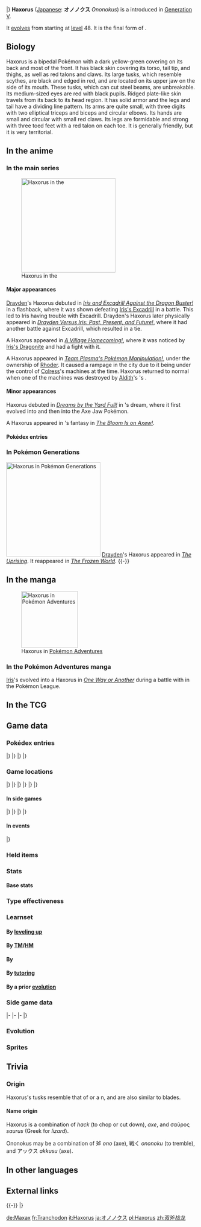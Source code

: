 {{PokémonPrevNext/Head|type=Dragon}}
{{PokémonPrevNext/Pokémon|type=Dragon|prevnum=611|prev=Fraxure|nextnum=613|next=Cubchoo}}
|}
{{Pokémon Infobox
|name=Haxorus
|jname=オノノクス
|jtranslit=Ononokusu
|tmname=Ononokus
|category=Axe Jaw
|typebox=1
|type1=Dragon
|abilityn=d
|ability1=Rivalry
|ability2=Mold Breaker
|abilityd=Unnerve
|ndex=612
|udex=118
|u2dex=185
|karea=Central
|kdex=150
|height-ftin=5'11"
|height-m=1.8
|weight-lbs=232.6
|weight-kg=105.5
|egggroupn=2
|egggroup1=Monster
|egggroup2=Dragon
|eggcycles=40
|expyield=243
|lv100exp=1,250,000
|gendercode=127
|color=Yellow
|catchrate=45
|evtotal=3
|evat=3
|body=06
|pokefordex=haxorus
|generation=5
|friendship=35
}}
'''Haxorus''' ([[List of Japanese Pokémon names|Japanese]]: '''オノノクス''' ''Ononokus'') is a {{type|Dragon}} {{OBP|Pokémon|species}} introduced in [[Generation V]].

It [[Evolution|evolves]] from {{p|Fraxure}} starting at [[level]] 48. It is the final form of {{p|Axew}}.

==Biology==
Haxorus is a bipedal Pokémon with a dark yellow-green covering on its back and most of the front. It has black skin covering its torso, tail tip, and thighs, as well as red talons and claws. Its large tusks, which resemble scythes, are black and edged in red, and are located on its upper jaw on the side of its mouth. These tusks, which can cut steel beams, are unbreakable. Its medium-sized eyes are red with black pupils. Ridged plate-like skin travels from its back to its head region. It has solid armor and the legs and tail have a dividing line pattern. Its arms are quite small, with three digits with two elliptical triceps and biceps and circular elbows. Its hands are small and circular with small red claws. Its legs are formidable and strong with three toed feet with a red talon on each toe. It is generally friendly, but it is very territorial.

==In the anime==
===In the main series===
[[File:Rhoder Haxorus.png|thumb|left|250px|Haxorus in the {{pkmn|anime}}]]
====Major appearances====
[[Drayden]]'s Haxorus debuted in ''[[BW033|Iris and Excadrill Against the Dragon Buster!]]'' in a flashback, where it was shown defeating [[Iris's Excadrill]] in a battle. This led to Iris having trouble with Excadrill. Drayden's Haxorus later physically appeared in ''[[BW101|Drayden Versus Iris: Past, Present, and Future!]]'', where it had another battle against Excadrill, which resulted in a tie.

A Haxorus appeared in ''[[BW100|A Village Homecoming!]]'', where it was noticed by [[Iris's Dragonite]] and had a fight with it.

A Haxorus appeared in ''[[BW117|Team Plasma's Pokémon Manipulation!]]'', under the ownership of [[Rhoder]]. It caused a rampage in the city due to it being under the control of [[Colress]]'s machines at the time. Haxorus returned to normal when one of the machines was destroyed by [[Aldith]]'s {{p|Liepard}}'s {{m|Shadow Ball}}.

====Minor appearances====
Haxorus debuted in ''[[BW006|Dreams by the Yard Full!]]'' in {{TP|Iris|Axew}}'s dream, where it first evolved into {{p|Fraxure}} and then into the Axe Jaw Pokémon.

A Haxorus appeared in {{an|Iris}}'s fantasy in ''[[BW009|The Bloom Is on Axew!]]''.

====Pokédex entries====
{{Animedexheader|Unova}}
{{Animedexbody|BW117|Haxorus|Ash's Pokédex|Haxorus, the Axe Jaw Pokémon and Axew's final evolved form. Haxorus is normally considered friendly. Its body is covered with a tough armor, and its tusks cannot be broken.}}
{{Animedexfooter/Pokémon|''Best Wishes''|Unova}}

===In Pokémon Generations===
[[File:Drayden Haxorus PG.png|thumb|250px|Haxorus in [[Pokémon Generations]]]]
[[Drayden]]'s Haxorus appeared in ''[[PG13|The Uprising]]''. It reappeared in ''[[PG14|The Frozen World]]''.
{{-}}

==In the manga==
[[File:Iris Haxorus Adventures.png|thumb|150px|Haxorus in [[Pokémon Adventures]]]]
===In the Pokémon Adventures manga===
[[Iris]]'s {{p|Fraxure}} evolved into a Haxorus in ''[[PS516|One Way or Another]]'' during a battle with {{adv|Black}} in the Pokémon League.

==In the TCG==
{{main|Haxorus (TCG)}}

==Game data==
===Pokédex entries===
{{Dex/Header|type=Dragon}}
{{Dex/NA|gen=V}}
{{Dex/Gen|gen=V}}
{{Dex/Entry1|v=Black|t=FFF|entry=They are kind but can be relentless when defending territory. They challenge foes with tusks that can cut steel.}}
{{Dex/Entry1|v=White|entry=Their sturdy tusks will stay sharp even if used to cut steel beams. These Pokémon are covered in hard armor.}}
{{Dex/Entry2|v=Black 2|v2=White 2|t=FFF|entry=Its tusks are incredibly destructive. They can easily slice through a thick, sturdy steel column every time.}}
|}
|}
{{Dex/Gen|gen=VI}}
{{Dex/Entry1|v=X|t=FFF|entry=They are kind but can be relentless when defending territory. They challenge foes with tusks that can cut steel.}}
{{Dex/Entry1|v=Y|entry=Their sturdy tusks will stay sharp even if used to cut steel beams. These Pokémon are covered in hard armor.}}
{{Dex/Entry1|v=Omega Ruby|t=FFF|entry=They are kind but can be relentless when defending territory. They challenge foes with tusks that can cut steel.}}
{{Dex/Entry1|v=Alpha Sapphire|t=FFF|entry=Their sturdy tusks will stay sharp even if used to cut steel beams. These Pokémon are covered in hard armor.}}
|}
|}
{{Dex/Footer}}

===Game locations===
{{Availability/Header|type=Dragon}}
{{Availability/NA|gen=V}}
{{Availability/Gen|gen=V}}
{{Availability/Entry2|v=Black|v2=White|t=fff|area=[[Evolution|Evolve]] {{p|Fraxure}}}}
{{Availability/Entry2|v=Black 2|v2=White 2|t=fff|area=[[Nature Preserve]] ([[List of in-game event Pokémon in Generation V#Haxorus|One]], {{shiny}})}}
|}
|}
{{Availability/Gen|gen=VI}}
{{Availability/Entry2|v=X|v2=Y|t=fff|area=[[Evolution|Evolve]] {{p|Fraxure}}}}
{{Availability/Entry2|v=Omega Ruby|v2=Alpha Sapphire|t=fff|t2=fff|area=[[Evolution|Evolve]] {{p|Fraxure}}}}
|}
|}
{{Availability/Gen|gen=VII}}
{{Availability/Entry2|v=Sun|v2=Moon|area=[[Evolution|Evolve]] {{p|Fraxure}}}}
{{Availability/Entry2|v=Ultra Sun|v2=Ultra Moon|area=[[Evolution|Evolve]] {{p|Fraxure}}}}
|}
|}
{{Availability/Footer}}

====In side games====
{{Availability/Header|type=Dragon}}
{{Availability/NA|gen=V}}
{{Availability/Gen|gen=V}}
{{Availability/Entry1|1|v=Rumble Blast|color={{fire color}}|area=Meadow: [[World Axle - B1F]]}}
{{Availability/Entry1|1|v=PokéPark 2|link=PokéPark 2: Wonders Beyond|color={{grass color}}|area=[[Wish Park]]}}
{{Availability/Entry1|1|v=Conquest|color={{silver color}}|area=[[Evolution|Evolve]] {{p|Fraxure}}}}
{{Availability/Entry1|1|v=MD GTI|link=Pokémon Mystery Dungeon: Gates to Infinity|color={{silver color}}|area=[[Jaws of the Abyss]] (B1-B28), [[Smoking Mountain]] (Mapless Street), [[Cape at the Edge]] (B1-B29), Magnagate dungeons}}
{{Availability/Entry1|1|v=Rumble U|color={{fire color}}|area=[[Jungle Area#Dangerous Rockets|Jungle Area: Dangerous Rockets]] <small>(Reward)</small>, [[Toy Collection#The Sword for Justice|Toy Collection: The Sword for Justice]]}}
|}
|}
{{Availability/Gen|gen=VI}}
{{Availability/Entry1|1|v=Battle Trozei|color={{defense color}}|area=[[Sacred Plains#Stage 1|Sacred Plains: Stage 1]]}}
{{Availability/Entry1|1|v=Shuffle|color={{beauty color}}|area=[[Jungle Verde|Jungle Verde: Stage 149]]<br>[[Graucus Hall|Graucus Hall: Stage 495]]}}
{{Availability/Entry1|1|v=Rumble World|color={{fire color}}|area=[[Black Realm#Obsidian Shrine|Black Realm: Obsidian Shrine]] <small>(Back Boss)</small>}}
{{Availability/Entry1|1|v=Picross|color={{skill color light}}|area=[[Pokémon Picross Stages#Area 30|Area 30: Stage 03]]}}
|}
|}
{{Availability/Footer}}

====In events====
{{eventAvail/h|type=Dragon}}
{{eventAvail|{{gameabbrev5|BWB2W2}}|Pokémon Game Show Iris's Haxorus|Japanese|Japan|59|August 17 to 18, 2013|link=List of local Japanese event Pokémon distributions in Generation V#Iris's Haxorus}}
|}

===Held items===
{{HeldItems|type=Dragon
|event1=Focus Sash|event1type=In-battle effect item|event1rar=100
}}

===Stats===
====Base stats====
{{BaseStats
|type=Dragon
|HP=76
|Attack=147
|Defense=90
|SpAtk=60
|SpDef=70
|Speed=97}}

===Type effectiveness===
{{TypeEffectiveness
|type1=Dragon
|Normal=100
|Fighting=100
|Flying=100
|Poison=100
|Ground=100
|Rock=100
|Bug=100
|Ghost=100
|Steel=100
|Fire=50
|Water=50
|Grass=50
|Electric=50
|Psychic=100
|Ice=200
|Dragon=200
|Dark=100
|Fairy=200}}

===Learnset===
====By [[Level|leveling up]]====
{{learnlist/levelh/7|Haxorus|Dragon|Dragon|5}}
{{learnlist/level7|1|Outrage|Dragon|Physical|120|100|10||'''}}
{{learnlist/level7|1|Scratch|Normal|Physical|40|100|35}}
{{learnlist/level7|1|Leer|Normal|Status|&mdash;|100|30}}
{{learnlist/level7|1|Assurance|Dark|Physical|60|100|10}}
{{learnlist/level7|1|Dragon Rage|Dragon|Special|&mdash;|100|10}}
{{learnlist/level7|4|Leer|Normal|Status|&mdash;|100|30}}
{{learnlist/level7|7|Assurance|Dark|Physical|60|100|10}}
{{learnlist/level7|10|Dragon Rage|Dragon|Special|&mdash;|100|10}}
{{learnlist/level7|13|Dual Chop|Dragon|Physical|40|90|15||'''}}
{{learnlist/level7|16|Scary Face|Normal|Status|&mdash;|100|10}}
{{learnlist/level7|20|Slash|Normal|Physical|70|100|20}}
{{learnlist/level7|24|False Swipe|Normal|Physical|40|100|40}}
{{learnlist/level7|28|Dragon Claw|Dragon|Physical|80|100|15||'''}}
{{learnlist/level7|32|Dragon Dance|Dragon|Status|&mdash;|&mdash;|20}}
{{learnlist/level7|36|Taunt|Dark|Status|&mdash;|100|20}}
{{learnlist/level7|42|Dragon Pulse|Dragon|Special|85|100|10||'''}}
{{learnlist/level7|50|Swords Dance|Normal|Status|&mdash;|&mdash;|20}}
{{learnlist/level7|58|Guillotine|Normal|Physical|&mdash;|&mdash;|5}}
{{learnlist/level7|66|Outrage|Dragon|Physical|120|100|10||'''}}
{{learnlist/level7|74|Giga Impact|Normal|Physical|150|90|5}}
{{learnlist/levelf/7|Haxorus|Dragon|Dragon|5}}

====By [[TM]]/[[HM]]====
{{learnlist/tmh/7|Haxorus|Dragon|Dragon|5}}
{{learnlist/tm7|TM02|Dragon Claw|Dragon|Physical|80|100|15||'''}}
{{learnlist/tm7|TM05|Roar|Normal|Status|&mdash;|&mdash;|20}}
{{learnlist/tm7|TM06|Toxic|Poison|Status|&mdash;|90|10}}
{{learnlist/tm7|TM10|Hidden Power|Normal|Special|60|100|15}}
{{learnlist/tm7|TM11|Sunny Day|Fire|Status|&mdash;|&mdash;|5}}
{{learnlist/tm7|TM12|Taunt|Dark|Status|&mdash;|100|20}}
{{learnlist/tm7|TM15|Hyper Beam|Normal|Special|150|90|5}}
{{learnlist/tm7|TM17|Protect|Normal|Status|&mdash;|&mdash;|10}}
{{learnlist/tm7|TM18|Rain Dance|Water|Status|&mdash;|&mdash;|5}}
{{learnlist/tm7|TM21|Frustration|Normal|Physical|&mdash;|100|20}}
{{learnlist/tm7|TM26|Earthquake|Ground|Physical|100|100|10}}
{{learnlist/tm7|TM27|Return|Normal|Physical|&mdash;|100|20}}
{{learnlist/tm7|TM31|Brick Break|Fighting|Physical|75|100|15}}
{{learnlist/tm7|TM32|Double Team|Normal|Status|&mdash;|&mdash;|15}}
{{learnlist/tm7|TM39|Rock Tomb|Rock|Physical|60|95|15}}
{{learnlist/tm7|TM40|Aerial Ace|Flying|Physical|60|&mdash;|20}}
{{learnlist/tm7|TM42|Facade|Normal|Physical|70|100|20}}
{{learnlist/tm7|TM44|Rest|Psychic|Status|&mdash;|&mdash;|10}}
{{learnlist/tm7|TM45|Attract|Normal|Status|&mdash;|100|15}}
{{learnlist/tm7|TM48|Round|Normal|Special|60|100|15}}
{{learnlist/tm7|TM52|Focus Blast|Fighting|Special|120|70|5}}
{{learnlist/tm7|TM54|False Swipe|Normal|Physical|40|100|40}}
{{learnlist/tm7|TM56|Fling|Dark|Physical|&mdash;|100|10}}
{{learnlist/tm7|TM59|Brutal Swing|Dark|Physical|60|100|20}}
{{learnlist/tm7|TM65|Shadow Claw|Ghost|Physical|70|100|15}}
{{learnlist/tm7|TM66|Payback|Dark|Physical|50|100|10}}
{{learnlist/tm7|TM68|Giga Impact|Normal|Physical|150|90|5}}
{{learnlist/tm7|TM75|Swords Dance|Normal|Status|&mdash;|&mdash;|20}}
{{learnlist/tm7|TM78|Bulldoze|Ground|Physical|60|100|20}}
{{learnlist/tm7|TM80|Rock Slide|Rock|Physical|75|90|10}}
{{learnlist/tm7|TM81|X-Scissor|Bug|Physical|80|100|15}}
{{learnlist/tm7|TM82|Dragon Tail|Dragon|Physical|60|90|10||'''}}
{{learnlist/tm7|TM84|Poison Jab|Poison|Physical|80|100|20}}
{{learnlist/tm7|TM86|Grass Knot|Grass|Special|&mdash;|100|20}}
{{learnlist/tm7|TM87|Swagger|Normal|Status|&mdash;|85|15}}
{{learnlist/tm7|TM88|Sleep Talk|Normal|Status|&mdash;|&mdash;|10}}
{{learnlist/tm7|TM90|Substitute|Normal|Status|&mdash;|&mdash;|10}}
{{learnlist/tm7|TM94|Surf|Water|Special|90|100|15}}
{{learnlist/tm7|TM100|Confide|Normal|Status|&mdash;|&mdash;|20}}
{{learnlist/tmf/7|Haxorus|Dragon|Dragon|5}}

====By {{pkmn|breeding}}====
{{learnlist/breedh/7|Haxorus|Dragon|Dragon|5}}
{{learnlist/breed7|{{MSP|032|Nidoran♂}}{{MSP|111|Rhyhorn}}{{MSP|152|Chikorita}}{{MSP|559|Scraggy}}|Counter|Fighting|Physical|&mdash;|100|20|*}}
{{learnlist/breed7|{{MSP|116|Horsea}}{{MSP|117|Seadra}}{{MSP|230|Kingdra}}{{MSP|181|Ampharos}}{{MSP|333|Swablu}}{{MSP|334|Altaria}}<br>{{MSP|610|Axew}}{{MSP|611|Fraxure}}{{MSP|612|Haxorus}}{{MSP|633|Deino}}{{MSP|634|Zweilous}}{{MSP|635|Hydreigon}}<br>{{MSP|690|Skrelp}}{{MSP|691|Dragalge}}{{MSP|704|Goomy}}{{MSP|705|Sliggoo}}{{MSP|706|Goodra}}{{MSP|757|Salandit}}<br>{{MSP|776|Turtonator}}{{MSP|780|Drampa}}|Dragon Pulse|Dragon|Special|85|100|10||'''}}
{{learnlist/breed7|{{MSP|104|Cubone}}{{MSP|105|Marowak}}{{MSP|105A|Marowak}}{{MSP|252|Treecko}}{{MSP|258|Mudkip}}{{MSP|259|Marshtomp}}<br>{{MSP|260|Swampert}}{{MSP|409|Rampardos}}|Endeavor|Normal|Physical|&mdash;|100|5}}
{{learnlist/breed7|{{MSP|410|Shieldon}}{{MSP|411|Bastiodon}}{{MSP|776|Turtonator}}|Endure|Normal|Status|&mdash;|&mdash;|10}}
{{learnlist/breed7|{{MSP|032|Nidoran♂}}{{MSP|033|Nidorino}}{{MSP|034|Nidoking}}{{MSP|104|Cubone}}{{MSP|105|Marowak}}{{MSP|116|Horsea}}<br>{{MSP|117|Seadra}}{{MSP|230|Kingdra}}{{MSP|371|Bagon}}{{MSP|372|Shelgon}}{{MSP|373|Salamence}}{{MSP|408|Cranidos}}<br>{{MSP|409|Rampardos}}{{MSP|633|Deino}}{{MSP|634|Zweilous}}{{MSP|635|Hydreigon}}|Focus Energy|Normal|Status|&mdash;|&mdash;|30}}
{{learnlist/breed7|{{MSP|304|Aron}}{{MSP|305|Lairon}}{{MSP|306|Aggron}}{{MSP|712|Bergmite}}{{MSP|713|Avalugg}}|Harden|Normal|Status|&mdash;|&mdash;|30}}
{{learnlist/breed7|{{MSP|304|Aron}}{{MSP|305|Lairon}}{{MSP|306|Aggron}}|Iron Tail|Steel|Physical|100|75|15}}
{{learnlist/breed7|{{MSP|254|Sceptile}}{{MSP|336|Seviper}}{{MSP|621|Druddigon}}|Night Slash|Dark|Physical|70|100|15}}
{{learnlist/breed7|{{MSP|694|Helioptile}}{{MSP|695|Heliolisk}}|Razor Wind|Normal|Special|80|100|10}}
{{learnlist/breed7|{{MSP|111|Rhyhorn}}|Reversal|Fighting|Physical|&mdash;|100|15|*}}
{{learnlist/breedf/7|Haxorus|Dragon|Dragon|5}}

====By [[Move Tutor|tutoring]]====
{{learnlist/tutorh/7|Haxorus|Dragon|Dragon|5}}
{{learnlist/tutor7|Aqua Tail|Water|Physical|90|90|10|||no|yes}}
{{learnlist/tutor7|Draco Meteor|Dragon|Special|130|90|5||'''|yes|yes}}
{{learnlist/tutor7|Dragon Pulse|Dragon|Special|85|100|10||'''|no|yes}}
{{learnlist/tutor7|Dual Chop|Dragon|Physical|40|90|15||'''|no|yes}}
{{learnlist/tutor7|Endeavor|Normal|Physical|—|100|5|||no|yes}}
{{learnlist/tutor7|Iron Tail|Steel|Physical|100|75|15|||no|yes}}
{{learnlist/tutor7|Laser Focus|Normal|Status|—|—|30|||no|yes}}
{{learnlist/tutor7|Low Kick|Fighting|Physical|—|100|20|||no|yes}}
{{learnlist/tutor7|Outrage|Dragon|Physical|120|100|10||'''|no|yes}}
{{learnlist/tutor7|Shock Wave|Electric|Special|60|—|20|||no|yes}}
{{learnlist/tutor7|Snore|Normal|Special|50|100|15|||no|yes}}
{{learnlist/tutor7|Stomping Tantrum|Ground|Physical|75|100|10|||no|yes}}
{{learnlist/tutor7|Superpower|Fighting|Physical|120|100|5|||no|yes}}
{{learnlist/tutorf/7|Haxorus|Dragon|Dragon|5}}

====By a prior [[evolution]]====
{{learnlist/prevoh/7|Haxorus|Dragon|Dragon|5}}
{{learnlist/prevo7null}}
{{learnlist/prevof/7|Haxorus|Dragon|Dragon|5}}

===Side game data===
{{Spindata/Head|type=Dragon}}
{{Spindata/RumbleBlast|col=6|type=Dragon
|att=5
|def=3
|speed=3
}}
|-
{{Spindata/PokéPark2|col=6|type=Dragon|ndex=612
|strong=&nbsp;
|weak=[[File:Pikachu icon.png|link=Pikachu (Pokémon)]][[File:Oshawott icon.png|link=Oshawott (Pokémon)]][[File:Snivy icon.png|link=Snivy (Pokémon)]][[File:Tepig icon.png|link=Tepig (Pokémon)]]
|pad=He is originally from the [[Crag Area]], but {{p|Gothitelle}} forced him to manage the [[Attractions|Attraction]]. He can't say no when asked.
}}
|-
{{Spindata/Conquest|col=6|type=Dragon|ndex=612
|HP=3
|atk=5
|def=3
|spd=4
|range=3
|move=Outrage
|ability1=Mold Breaker
|ability2=Pride
|ability3=Tenacity
|evo=Evolves from {{p|Fraxure}} when its Attack is 173 or higher
|link={{DL|List of Pokémon Conquest characters|Kazumasu}}, '''[[Kiyomasa]]''', {{DL|List of Pokémon Conquest characters|Motoharu}}, and {{DL|List of Pokémon Conquest characters|Tomonori}}
}}
|-
{{Spindata/Battle Trozei|col=3|type=Dragon|ndex=612
|power=3
}}
{{Spindata/Shuffle|col=3|type=Dragon|ndex=612|num=107
|min=70
|max=110
|raisemaxlevel=5
|skill=Dragon Talon
|skilldesc=Sometimes increases damage.
}}
|}

===Evolution===
{{evobox-3
|type1=Dragon
|no1=610
|name1=Axew
|type1-1=Dragon
|evo1={{bag|Rare Candy}}<br>{{color2|000|Level|Level 38}}
|no2=611
|name2=Fraxure
|type1-2=Dragon
|evo2={{bag|Rare Candy}}<br>{{color2|000|Level|Level 48}}
|no3=612
|name3=Haxorus
|type1-3=Dragon
}}

===Sprites===
{{Spritebox/Header|type=Dragon}}
{{Spritebox/NA|gen=V}}
{{Spritebox/5|ndex=612}}
{{Spritebox/6|ndex=612}}
{{Spritebox/7|ndex=612}}
{{Spritebox/Footer|612|Haxorus}}

==Trivia==
===Origin===
Haxorus's tusks resemble that of ''{{wp|Scutosaurus}}'' or a {{wp|ceratopsia}}n, and are also similar to {{wp|battle axe}} blades.

====Name origin====
Haxorus is a combination of ''hack'' (to chop or cut down), ''axe'', and σαῦρος ''saurus'' (Greek for ''lizard'').

Ononokus may be a combination of 斧 ''ono'' (axe), 戦く ''ononoku'' (to tremble), and アックス ''akkusu'' (axe).

==In other languages==
{{Other languages|type=Dragon|type2=Dragon
|ja=オノノクス ''Ononokus''|jameaning=From {{tt|斧 ''ono''|axe}} plus {{tt|戦く ''ononoku''|trembled}} and {{tt|アックス ''akkusu''|transliteration of axe}}
|fr=Tranchodon|frmeaning=From ''{{tt|tranche|cut}}'' and ''don''
|es=Haxorus|esmeaning=Same as English name
|de=Maxax|demeaning=From ''maximal'' and ''{{tt|Axt|axe}}''
|it=Haxorus|itmeaning=Same as English name
|ko=액스라이즈 ''Axrise''|komeaning=From ''axe'' and ''surprise''. Also from ''rise''.
|zh_cmn=雙斧戰龍 / 双斧战龙 ''Shuāngfǔzhànlóng''|zh_cmnmeaning=Literally "Double-axe battle dragon"
|ru=Хаксорус ''Khaksorus''|rumeaning=Transcription of English name
}}
{{clear|left}}
<!--
==Notes==
<references />-->

==External links==

{{-}}
{{PokémonPrevNext/Head|type=Dragon}}
{{PokémonPrevNext/Pokémon|type=Dragon|prevnum=611|prev=Fraxure|nextnum=613|next=Cubchoo}}
|}
{{Project Pokédex notice}}

[[de:Maxax]]
[[fr:Tranchodon]]
[[it:Haxorus]]
[[ja:オノノクス]]
[[pl:Haxorus]]
[[zh:双斧战龙]]